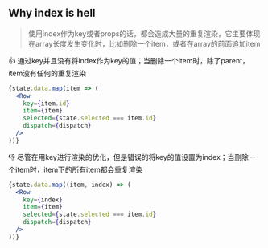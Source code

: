 
<Meta title="Practices/why-index-is-hell" />

## Why index is hell

> 使用index作为key或者props的话，都会造成大量的重复渲染，它主要体现在array长度发生变化时，比如删除一个item，或者在array的前面追加item

&#128077; 通过key并且没有将index作为key的值；当删除一个item时，除了parent，item没有任何的重复渲染

```jsx
{state.data.map(item => (
  <Row
    key={item.id}
    item={item}
    selected={state.selected === item.id}
    dispatch={dispatch}
  />
))}
```

<Good />

&#128078; 尽管在用key进行渲染的优化，但是错误的将key的值设置为index；当删除一个item时，item下的所有item都会重复渲染

```jsx
{state.data.map((item, index) => (
  <Row
    key={index}
    item={item}
    selected={state.selected === item.id}
    dispatch={dispatch}
  />
))}
```

<Bad />